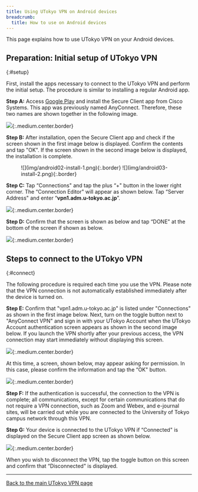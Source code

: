 ```yaml
---
title: Using UTokyo VPN on Android devices
breadcrumb:
  title: How to use on Android devices
---
```


This page explains how to use UTokyo VPN on your Android devices.

<SubpageBeginning />

## Preparation: Initial setup of UTokyo VPN
{:#setup}

First, install the apps necessary to connect to the UTokyo VPN and perform the initial setup. The procedure is similar to installing a regular Android app.

**Step A:** Access [Google Play](https://play.google.com/store/apps/details?id=com.cisco.anyconnect.vpn.android.avf) and install the Secure Client app from Cisco Systems. This app was previously named AnyConnect. Therefore, these two names are shown together in the following image.

![](img/android01-play-store.png){:.medium.center.border}

**Step B:** After installation, open the Secure Client app and check if the screen shown in the first image below is displayed. Confirm the contents and tap "OK". If the screen shown in the second image below is displayed, the installation is complete.

<figure class="gallery">
  ![](img/android02-install-1.png){:.border}
    ![](img/android03-install-2.png){:.border}
</figure>

**Step C:** Tap “Connections" and tap the plus “+" button in the lower right corner. The “Connection Editor" will appear as shown below. Tap “Server Address" and enter “**vpn1.adm.u-tokyo.ac.jp**”.

![](img/android04-connect-editor.png){:.medium.center.border}

**Step D:** Confirm that the screen is shown as below and tap “DONE" at the bottom of the screen if shown as below.

![](img/android05-connect-editing.png){:.medium.center.border}

## Steps to connect to the UTokyo VPN
{:#connect}

The following procedure is required each time you use the VPN. Please note that the VPN connection is not automatically established immediately after the device is turned on.

**Step E:** Confirm that "vpn1.adm.u-tokyo.ac.jp" is listed under "Connections" as shown in the first image below. Next, turn on the toggle button next to "AnyConnect VPN" and sign in with your UTokyo Account when the UTokyo Account authentication screen appears as shown in the second image below. If you launch the VPN shortly after  your previous access, the VPN connection may start immediately without displaying this screen.

![](img/android06-home-finished-setting.png){:.medium.center.border}

At this time, a screen, shown below, may appear asking for permission. In this case, please confirm the information and tap the “OK" button.

![](img/android08-secure-client-verify-window.png){:.medium.center.border}

<HelpMfa />
<HelpSecurityEducation />


**Step F:** If the authentication is successful, the connection to the VPN is complete; all communications, except for certain communications that do not require a VPN connection, such as Zoom and Webex, and e-journal sites, will be carried out while you are connected to the University of Tokyo campus network through this VPN.

**Step G:** Your device is connected to the UTokyo VPN if “Connected" is displayed on the Secure Client app screen as shown below.

![](img/android09-secure-client-connecting.png){:.medium.center.border}

When you wish to disconnect the VPN, tap the toggle button on this screen and confirm that “Disconnected" is displayed.

---

[Back to the main UTokyo VPN page](.././)

